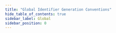 ```yaml
---
title: "Global Identifier Generation Conventions"
hide_table_of_contents: true
sidebar_label: Global
sidebar_position: 0
---
```





<LanguageSwitcher supportedLanguages={supportedLanguages} />

<LanguageContent language="csharp">
   <GlobalCsharp />
</LanguageContent>

<LanguageContent language="java">
   <GlobalJava />
</LanguageContent>

<LanguageContent language="nodejs">
   <GlobalNodejs />
</LanguageContent>


<!---
- [Document identifier generation](../../../server/kb/document-identifier-generation)
- [Working with document identifiers](../../../client-api/document-identifiers/working-with-document-identifiers)
- [What is a collection?](../../../client-api/faq/what-is-a-collection)
- [Type-specific identifier generation](../../../client-api/configuration/identifier-generation/type-specific)

-->